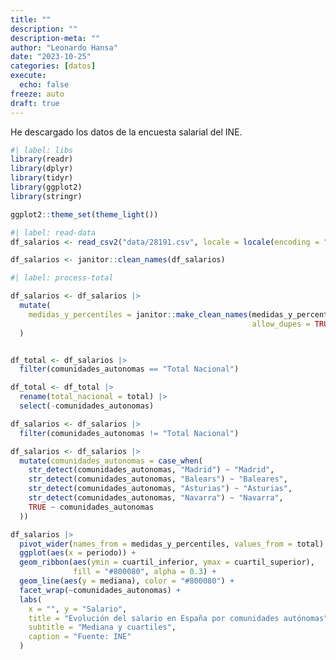 ```yaml
---
title: ""
description: ""
description-meta: ""
author: "Leonardo Hansa"
date: "2023-10-25"
categories: [datos]
execute: 
  echo: false
freeze: auto
draft: true
---
```


He descargado los datos de la encuesta salarial del INE. 

```r
#| label: libs
library(readr)
library(dplyr)
library(tidyr)
library(ggplot2)
library(stringr)

ggplot2::theme_set(theme_light())
```

```r
#| label: read-data
df_salarios <- read_csv2("data/28191.csv", locale = locale(encoding = "latin1"))

df_salarios <- janitor::clean_names(df_salarios)
```

```r
#| label: process-total

df_salarios <- df_salarios |> 
  mutate(
    medidas_y_percentiles = janitor::make_clean_names(medidas_y_percentiles, 
                                                      allow_dupes = TRUE)
  )


df_total <- df_salarios |> 
  filter(comunidades_autonomas == "Total Nacional")

df_total <- df_total |> 
  rename(total_nacional = total) |> 
  select(-comunidades_autonomas)

df_salarios <- df_salarios |> 
  filter(comunidades_autonomas != "Total Nacional")

df_salarios <- df_salarios |> 
  mutate(comunidades_autonomas = case_when(
    str_detect(comunidades_autonomas, "Madrid") ~ "Madrid",
    str_detect(comunidades_autonomas, "Balears") ~ "Baleares",
    str_detect(comunidades_autonomas, "Asturias") ~ "Asturias",
    str_detect(comunidades_autonomas, "Navarra") ~ "Navarra", 
    TRUE ~ comunidades_autonomas
  ))
```

```r
df_salarios |> 
  pivot_wider(names_from = medidas_y_percentiles, values_from = total) |> 
  ggplot(aes(x = periodo)) +
  geom_ribbon(aes(ymin = cuartil_inferior, ymax = cuartil_superior), 
              fill = "#800080", alpha = 0.3) + 
  geom_line(aes(y = mediana), color = "#800080") + 
  facet_wrap(~comunidades_autonomas) + 
  labs(
    x = "", y = "Salario", 
    title = "Evolución del salario en España por comunidades autónomas",
    subtitle = "Mediana y cuartiles", 
    caption = "Fuente: INE"
  )


  
```


